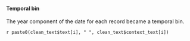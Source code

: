 #### Temporal bin

The year component of the date for each record became a temporal bin.

`r paste0(clean_text$text[i], " ", clean_text$context_text[i])`